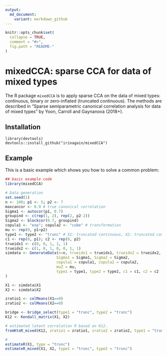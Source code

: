 ```yaml
---
output:
  md_document:
    variant: markdown_github
---
```


<!-- README.md is generated from README.Rmd. Please edit that file -->

```r
knitr::opts_chunk$set(
  collapse = TRUE,
  comment = "#>",
  fig.path = "README-"
)
```

# mixedCCA: sparse CCA for data of mixed types

The R package `mixedCCA` is to apply sparse CCA on the data of mixed types: continuous, binary or zero-inflated (truncated continuous). The methods are described in "Sparse semiparametric canonical correlation analysis for data of mixed types" by Yoon, Carroll and Gaynanova (2018+).


## Installation

```install
library(devtools)
devtools::install_github("irinagain/mixedCCA")
```

## Example

This is a basic example which shows you how to solve a common problem:

```r
## basic example code
library(mixedCCA)

# Data generation
set.seed(1)
n <- 100; p1 <- 5; p2 <- 7
maxcancor <- 0.9 # true canonical correlation
Sigma1 <- autocor(p1, 0.7)
groupind <- c(rep(1, 2), rep(2, p2-2))
Sigma2 <- blockcor(0.7, groupind)
copula1 <- "exp"; copula2 <- "cube" # transformation
mu <- rep(0, p1+p2)
type1 <- type2 <- "trunc" # X1: truncated continuous, X2: truncated continuous
c1 <- rep(0, p1); c2 <- rep(0, p2)
trueidx1 <- c(0, 0, 1, 1, 1)
trueidx2 <- c(1, 0, 1, 0, 0, 1, 1)
simdata <- GenerateData(n=n, trueidx1 = trueidx1, trueidx2 = trueidx2, maxcancor = maxcancor,
                       Sigma1 = Sigma1, Sigma2 = Sigma2,
                       copula1 = copula1, copula2 = copula2,
                       muZ = mu,
                       type1 = type1, type2 = type2, c1 = c1, c2 = c2
)

X1 <- simdata$X1
X2 <- simdata$X2

zratio1 <- colMeans(X1==0)
zratio2 <- colMeans(X2==0)

bridge <- bridge_select(type1 = "trunc", type2 = "trunc")
K12 <- Kendall_matrix(X1, X2)

# estimated latent correlation R based on K12.
fromKtoR_mixed(K12, zratio1 = zratio1, zratio2 = zratio2, type1 = "trunc", type2 = "trunc")

# 
estimateR(X1, type = "trunc")
estimateR_mixed(X1, X2, type1 = "trunc", type2 = "trunc")


```
